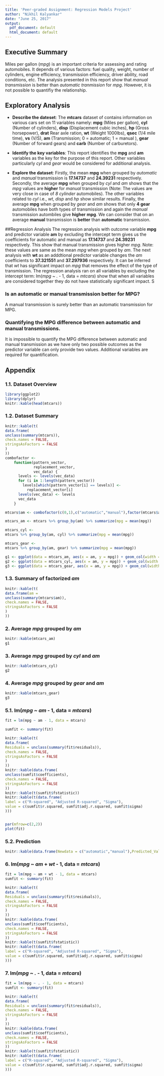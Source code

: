 ```yaml
---
title: 'Peer-graded Assignment: Regression Models Project'
author: "Nikhil Kalyankar"
date: "June 25, 2017"
output:
  pdf_document: default
  html_document: default
---
```


## Executive Summary
Miles per gallon (*mpg*) is an important criteria for assessing and rating automobiles. It depends of various factors: fuel quality, weight, number of cylinders, engine efficiency, transmission efficiency, driver ability, road conditions, etc. The analysis presented in this report show that *manual transmission* is better than *automatic tranmission* for *mpg*. However, it is not possible to quantifiy the relationship.

## Exploratory Analysis
- **Describe the dateset**: The **mtcars** dataset of contains information on various cars set on 11 variables namely: **mpg** (Miles per gallon), **cyl** (Number of cylinders), **disp** (Displacement cubic inches), **hp** (Gross horsepower), **drat** Rear axle ration, **wt** (Weight 1000lbs), **qsec** (1/4 mile time), **vs** (V/S), **am** (Transmission; 0 = automatic; 1 = manual ), **gear** (Number of forward gears) and **carb** (Number of carburetors).

- **Identify the key variables**: This report identifies the **mpg** and **am** variables as the key for the purpose of this report. Other variables particularly *cyl* and *gear* would be considered for additional analysis. 

- **Explore the dataset**: Firstly, the mean **mpg** when grouped by *automatic* and *manual* transmission is **17.14737** and **24.39231** respectively. Secondly, the average **mpg** when grouped by *cyl* and *am* shows that the *mpg* values are  **higher** for *manual* transmission (Note: The values are very close in case of *8 cylinder* automobiles). The other variables related to *cyl* i.e., *wt*, *disp* and *hp* show similar results. Finally, the average **mpg** when grouped by *gear* and *am* shows that only **4 gear** automobiles have both types of transmission and again the *manual* transmission autombiles give **higher** **mpg**. We can consider that on an average **manual** transmission is **better** than **automatic** transmission. 

##Regression Analysis
The regression analysis with outcome variable **mpg** and predictor variable **am** by excluding the intercept term gives us the coefficients for automatic and manual as **17.14737** and **24.39231** respectively. This show that manual transmission gives higher *mpg*. Note: these values are same as the mean *mpg* when grouped by *am*. The next analysis with **wt** as an adddtional predictor variable changes the *am* coefficients to **37.321551** and **37.297936** respectively. It can be inferred that *wt* has significant impact on *mpg* that removes the effect of the type of transmission. The regression analysis ran on all variables by excluding the intercept term: lm(*mpg* ~ *.* - 1, data = *mtcars*) show that when all variables are considered together they do not have statistically significant impact. S

### Is an automatic or manual transmission better for MPG?
A manual transmission is surely better than an automatic transmission for MPG. 

### Quantifying the MPG difference between automatic and manual transmissions.
It is impossible to quantify the MPG difference between automatic and manual transmission as we have only two possible outcomes as the predictor variable can only provide two values. Additional variables are required for quantification.

## Appendix
### 1.1. Dataset Overview
```r
library(ggplot2)
library(dplyr)
knitr::kable(head(mtcars))
```

### 1.2. Dataset Summary
```r
knitr::kable(t(
data.frame(
unclass(summary(mtcars)),
check.names = FALSE,
stringsAsFactors = FALSE
)
))
combofactor <-
    function(pattern_vector,
             replacement_vector,
             vec_data) {
      levels <- levels(vec_data)
      for (i in 1:length(pattern_vector))
        levels[which(pattern_vector[i] == levels)] <-
          replacement_vector[i]
      levels(vec_data) <- levels
      vec_data
    }

mtcars$am <- combofactor(c(0,1),c("automatic","manual"),factor(mtcars$am))

mtcars_am <- mtcars %>% group_by(am) %>% summarize(mpg = mean(mpg))

mtcars_cyl <-
mtcars %>% group_by(am, cyl) %>% summarize(mpg = mean(mpg))

mtcars_gear <-
mtcars %>% group_by(am, gear) %>% summarize(mpg = mean(mpg))

g1 <- ggplot(data = mtcars_am, aes(x = am, y = mpg)) + geom_col(width = .25) + coord_flip()
g2 <- ggplot(data = mtcars_cyl, aes(x = am, y = mpg)) + geom_col(width = .5) + facet_grid(facets = cyl ~ .) + coord_flip()
g3 <- ggplot(data = mtcars_gear, aes(x = am, y = mpg)) + geom_col(width = .5) + facet_grid(facets = gear ~ .) + coord_flip()

```

### 1.3. Summary of factorized *am*
```r
knitr::kable(t(
data.frame(am = 
unclass(summary(mtcars$am)),
check.names = FALSE,
stringsAsFactors = FALSE
)
))
```

### 2. Average *mpg* grouped by *am*

```r
knitr::kable(mtcars_am)
g1
```

### 3. Average *mpg* grouped by *cyl* and *am*
```r
knitr::kable(mtcars_cyl)
g2
```

### 4. Average *mpg* grouped by *gear* and *am*
```r
knitr::kable(mtcars_gear)
g3

```
\newpage

### 5.1. lm(*mpg* ~ *am* - 1, data = *mtcars*)
```r
fit = lm(mpg ~ am - 1, data = mtcars)

sumfit <- summary(fit)

knitr::kable(t(
data.frame(
Residuals = unclass(summary(fit$residuals)),
check.names = FALSE,
stringsAsFactors = FALSE
)
))
knitr::kable(data.frame(
unclass(sumfit$coefficients),
check.names = FALSE,
stringsAsFactors = FALSE
))
knitr::kable(t(sumfit$fstatistic))
knitr::kable(t(data.frame(
label = c("R-squared", "Adjusted R-squared", "Sigma"),
value = c(sumfit$r.squared, sumfit$adj.r.squared, sumfit$sigma)
)))


par(mfrow=c(2,2))
plot(fit)

```

### 5.2. Prediction
```r
knitr::kable(data.frame(Newdata = c("automatic","manual"),Predicted_Value = predict(fit,newdata = data.frame(am = c("automatic","manual")))))
```

### 6. lm(*mpg* ~ *am* + *wt* - 1, data = *mtcars*)
```r
fit = lm(mpg ~ am + wt - 1, data = mtcars)
sumfit <- summary(fit)

knitr::kable(t(
data.frame(
Residuals = unclass(summary(fit$residuals)),
check.names = FALSE,
stringsAsFactors = FALSE
)
))
knitr::kable(data.frame(
unclass(sumfit$coefficients),
check.names = FALSE,
stringsAsFactors = FALSE
))
knitr::kable(t(sumfit$fstatistic))
knitr::kable(t(data.frame(
label = c("R-squared", "Adjusted R-squared", "Sigma"),
value = c(sumfit$r.squared, sumfit$adj.r.squared, sumfit$sigma)
)))
```

### 7. lm(*mpg* ~ *.* - 1, data = *mtcars*)
```r
fit = lm(mpg ~ . - 1, data = mtcars)
sumfit <- summary(fit)

knitr::kable(t(
data.frame(
Residuals = unclass(summary(fit$residuals)),
check.names = FALSE,
stringsAsFactors = FALSE
)
))
knitr::kable(data.frame(
unclass(sumfit$coefficients),
check.names = FALSE,
stringsAsFactors = FALSE
))
knitr::kable(t(sumfit$fstatistic))
knitr::kable(t(data.frame(
label = c("R-squared", "Adjusted R-squared", "Sigma"),
value = c(sumfit$r.squared, sumfit$adj.r.squared, sumfit$sigma)
)))
```
